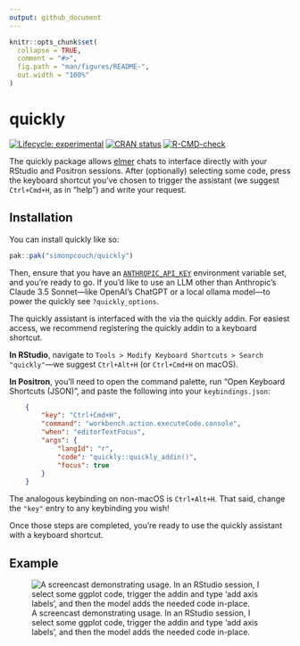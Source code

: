```yaml
---
output: github_document
---
```


<!-- README.md is generated from README.Rmd. Please edit that file -->

```r
knitr::opts_chunk$set(
  collapse = TRUE,
  comment = "#>",
  fig.path = "man/figures/README-",
  out.width = "100%"
)
```

# quickly

<!-- badges: start -->
[![Lifecycle: experimental](https://img.shields.io/badge/lifecycle-experimental-orange.svg)](https://lifecycle.r-lib.org/articles/stages.html#experimental)
[![CRAN status](https://www.r-pkg.org/badges/version/quickly)](https://CRAN.R-project.org/package=quickly)
[![R-CMD-check](https://github.com/simonpcouch/quickly/actions/workflows/R-CMD-check.yaml/badge.svg)](https://github.com/simonpcouch/quickly/actions/workflows/R-CMD-check.yaml)
<!-- badges: end -->

The quickly package allows [elmer](https://elmer.tidyverse.org) chats to interface directly with your RStudio and Positron sessions. After (optionally) selecting some code, press the keyboard shortcut you've chosen to trigger the assistant (we suggest `Ctrl+Cmd+H`, as in "help") and write your request.

## Installation

You can install quickly like so:

``` r
pak::pak("simonpcouch/quickly")
```

Then, ensure that you have an [`ANTHROPIC_API_KEY`](https://console.anthropic.com/) environment variable set, and you're ready to go. If you'd like to use an LLM other than Anthropic's Claude 3.5 Sonnet—like OpenAI's ChatGPT or a local ollama model—to power the quickly see `?quickly_options`.

The quickly assistant is interfaced with the via the quickly addin. For easiest access, we recommend registering the quickly addin to a keyboard shortcut.

**In RStudio**, navigate to `Tools > Modify Keyboard Shortcuts > Search "quickly"`—we suggest `Ctrl+Alt+H` (or `Ctrl+Cmd+H` on macOS).

**In Positron**, you'll need to open the command palette, run "Open Keyboard Shortcuts (JSON)", and paste the following into your `keybindings.json`:

```json
    {
        "key": "Ctrl+Cmd+H",
        "command": "workbench.action.executeCode.console",
        "when": "editorTextFocus",
        "args": {
            "langId": "r",
            "code": "quickly::quickly_addin()",
            "focus": true
        }
    }
```

The analogous keybinding on non-macOS is `Ctrl+Alt+H`. That said, change the `"key"` entry to any keybinding you wish!

Once those steps are completed, you're ready to use the quickly assistant with a keyboard shortcut.

## Example

![A screencast demonstrating usage. In an RStudio session, I select some ggplot code, trigger the addin and type 'add axis labels', and then the model adds the needed code in-place.](https://raw.githubusercontent.com/simonpcouch/quickly/refs/heads/main/inst/figs/quickly.gif)
